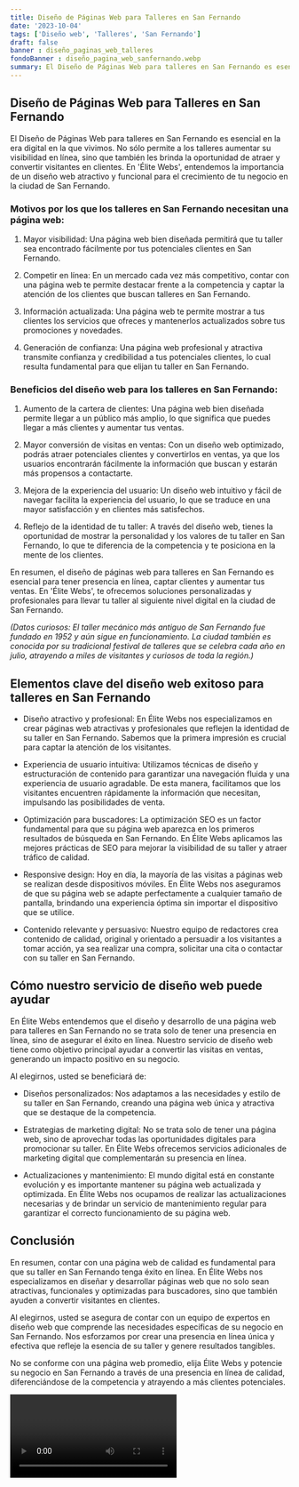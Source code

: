 ```yaml
---
title: Diseño de Páginas Web para Talleres en San Fernando
date: '2023-10-04'
tags: ['Diseño web', 'Talleres', 'San Fernando']
draft: false
banner : diseño_paginas_web_talleres
fondoBanner : diseño_pagina_web_sanfernando.webp
summary: El Diseño de Páginas Web para talleres en San Fernando es esencial en la era digital en la que vivimos. No sólo permite a los talleres aumentar su visibilidad en línea, sino que también les brinda la oportunidad de atraer y convertir visitantes en clientes. En 'Élite Webs', entendemos la importancia de un diseño web atractivo y funcional para el crecimiento de tu negocio en la ciudad de San Fernando.
---
```


## Diseño de Páginas Web para Talleres en San Fernando

El Diseño de Páginas Web para talleres en San Fernando es esencial en la era digital en la que vivimos. No sólo permite a los talleres aumentar su visibilidad en línea, sino que también les brinda la oportunidad de atraer y convertir visitantes en clientes. En 'Élite Webs', entendemos la importancia de un diseño web atractivo y funcional para el crecimiento de tu negocio en la ciudad de San Fernando.

### Motivos por los que los talleres en San Fernando necesitan una página web:

1. Mayor visibilidad: Una página web bien diseñada permitirá que tu taller sea encontrado fácilmente por tus potenciales clientes en San Fernando.

2. Competir en línea: En un mercado cada vez más competitivo, contar con una página web te permite destacar frente a la competencia y captar la atención de los clientes que buscan talleres en San Fernando.

3. Información actualizada: Una página web te permite mostrar a tus clientes los servicios que ofreces y mantenerlos actualizados sobre tus promociones y novedades.

4. Generación de confianza: Una página web profesional y atractiva transmite confianza y credibilidad a tus potenciales clientes, lo cual resulta fundamental para que elijan tu taller en San Fernando.

### Beneficios del diseño web para los talleres en San Fernando:

1. Aumento de la cartera de clientes: Una página web bien diseñada permite llegar a un público más amplio, lo que significa que puedes llegar a más clientes y aumentar tus ventas.

2. Mayor conversión de visitas en ventas: Con un diseño web optimizado, podrás atraer potenciales clientes y convertirlos en ventas, ya que los usuarios encontrarán fácilmente la información que buscan y estarán más propensos a contactarte.

3. Mejora de la experiencia del usuario: Un diseño web intuitivo y fácil de navegar facilita la experiencia del usuario, lo que se traduce en una mayor satisfacción y en clientes más satisfechos.

4. Reflejo de la identidad de tu taller: A través del diseño web, tienes la oportunidad de mostrar la personalidad y los valores de tu taller en San Fernando, lo que te diferencia de la competencia y te posiciona en la mente de los clientes.

En resumen, el diseño de páginas web para talleres en San Fernando es esencial para tener presencia en línea, captar clientes y aumentar tus ventas. En 'Élite Webs', te ofrecemos soluciones personalizadas y profesionales para llevar tu taller al siguiente nivel digital en la ciudad de San Fernando.

*(Datos curiosos: El taller mecánico más antiguo de San Fernando fue fundado en 1952 y aún sigue en funcionamiento. La ciudad también es conocida por su tradicional festival de talleres que se celebra cada año en julio, atrayendo a miles de visitantes y curiosos de toda la región.)*

<GifSeo />

<Cta />

## Elementos clave del diseño web exitoso para talleres en San Fernando

- Diseño atractivo y profesional: En Élite Webs nos especializamos en crear páginas web atractivas y profesionales que reflejen la identidad de su taller en San Fernando. Sabemos que la primera impresión es crucial para captar la atención de los visitantes.

- Experiencia de usuario intuitiva: Utilizamos técnicas de diseño y estructuración de contenido para garantizar una navegación fluida y una experiencia de usuario agradable. De esta manera, facilitamos que los visitantes encuentren rápidamente la información que necesitan, impulsando las posibilidades de venta.

- Optimización para buscadores: La optimización SEO es un factor fundamental para que su página web aparezca en los primeros resultados de búsqueda en San Fernando. En Élite Webs aplicamos las mejores prácticas de SEO para mejorar la visibilidad de su taller y atraer tráfico de calidad.

- Responsive design: Hoy en día, la mayoría de las visitas a páginas web se realizan desde dispositivos móviles. En Élite Webs nos aseguramos de que su página web se adapte perfectamente a cualquier tamaño de pantalla, brindando una experiencia óptima sin importar el dispositivo que se utilice.

- Contenido relevante y persuasivo: Nuestro equipo de redactores crea contenido de calidad, original y orientado a persuadir a los visitantes a tomar acción, ya sea realizar una compra, solicitar una cita o contactar con su taller en San Fernando.

## Cómo nuestro servicio de diseño web puede ayudar

En Élite Webs entendemos que el diseño y desarrollo de una página web para talleres en San Fernando no se trata solo de tener una presencia en línea, sino de asegurar el éxito en línea. Nuestro servicio de diseño web tiene como objetivo principal ayudar a convertir las visitas en ventas, generando un impacto positivo en su negocio.

Al elegirnos, usted se beneficiará de:

- Diseños personalizados: Nos adaptamos a las necesidades y estilo de su taller en San Fernando, creando una página web única y atractiva que se destaque de la competencia.

- Estrategias de marketing digital: No se trata solo de tener una página web, sino de aprovechar todas las oportunidades digitales para promocionar su taller. En Élite Webs ofrecemos servicios adicionales de marketing digital que complementarán su presencia en línea.

- Actualizaciones y mantenimiento: El mundo digital está en constante evolución y es importante mantener su página web actualizada y optimizada. En Élite Webs nos ocupamos de realizar las actualizaciones necesarias y de brindar un servicio de mantenimiento regular para garantizar el correcto funcionamiento de su página web.

## Conclusión

En resumen, contar con una página web de calidad es fundamental para que su taller en San Fernando tenga éxito en línea. En Élite Webs nos especializamos en diseñar y desarrollar páginas web que no solo sean atractivas, funcionales y optimizadas para buscadores, sino que también ayuden a convertir visitantes en clientes.

Al elegirnos, usted se asegura de contar con un equipo de expertos en diseño web que comprende las necesidades específicas de su negocio en San Fernando. Nos esforzamos por crear una presencia en línea única y efectiva que refleje la esencia de su taller y genere resultados tangibles.

No se conforme con una página web promedio, elija Élite Webs y potencie su negocio en San Fernando a través de una presencia en línea de calidad, diferenciándose de la competencia y atrayendo a más clientes potenciales.

<Video />

<CtaBot job='Talleres' city='San Fernando'/>

<Gmaps query='San Fernando+españa+maps' />